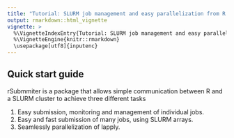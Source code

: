 ```yaml
---
title: "Tutorial: SLURM job management and easy parallelization from R using rSubmmiter"
output: rmarkdown::html_vignette
vignette: >
  %\VignetteIndexEntry{Tutorial: SLURM job management and easy parallelization from R using rSubmmiter}
  %\VignetteEngine{knitr::rmarkdown}
  \usepackage[utf8]{inputenc}
---
```


## Quick start guide

rSubmmiter is a package that allows simple communication between R and a SLURM cluster to achieve three different
tasks

1. Easy submission, monitoring and management of individual jobs.
2. Easy and fast submission of many jobs, using SLURM arrays.
3. Seamlessly parallelization of lapply. 

